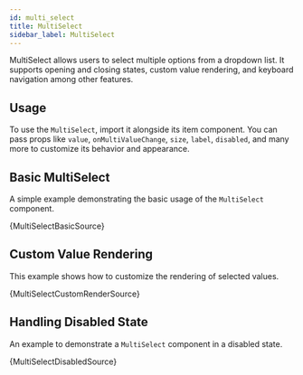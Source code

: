 ```yaml
---
id: multi_select
title: MultiSelect
sidebar_label: MultiSelect
---
```


MultiSelect allows users to select multiple options from a dropdown list. It supports opening and closing states, custom value rendering, and keyboard navigation among other features.

## Usage

To use the `MultiSelect`, import it alongside its item component. You can pass props like `value`, `onMultiValueChange`, `size`, `label`, `disabled`, and many more to customize its behavior and appearance.



## Basic MultiSelect

A simple example demonstrating the basic usage of the `MultiSelect` component.


<CodeSample>
    <MultiSelectBasicDemo/>
</CodeSample>

<CodeBlock language="tsx">{MultiSelectBasicSource}</CodeBlock>

## Custom Value Rendering

This example shows how to customize the rendering of selected values.


<CodeSample>
    <MultiSelectCustomRenderDemo/>
</CodeSample>

<CodeBlock language="tsx">{MultiSelectCustomRenderSource}</CodeBlock>

## Handling Disabled State

An example to demonstrate a `MultiSelect` component in a disabled state.


<CodeSample>
    <MultiSelectDisabledDemo/>
</CodeSample>

<CodeBlock language="tsx">{MultiSelectDisabledSource}</CodeBlock>